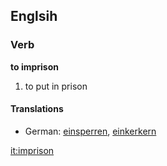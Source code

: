 ==Englsih==
===Verb===
'''to imprison'''
# to put in prison
====Translations====
*German: [[einsperren]], [[einkerkern]]

[[it:imprison]]